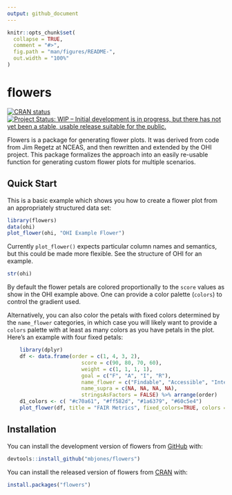 ```yaml
---
output: github_document
---
```


<!-- README.md is generated from README.Rmd. Please edit that file -->

```r
knitr::opts_chunk$set(
  collapse = TRUE,
  comment = "#>",
  fig.path = "man/figures/README-",
  out.width = "100%"
)
```

# flowers
<!-- badges: start -->
[![CRAN status](https://www.r-pkg.org/badges/version/flowers)](https://CRAN.R-project.org/package=flowers)
[![Project Status: WIP – Initial development is in progress, but there has not yet been a stable, usable release suitable for the public.](https://www.repostatus.org/badges/latest/wip.svg)](https://www.repostatus.org/#wip)
<!-- badges: end -->

Flowers is a package for generating flower plots.  It was derived from code
from Jim Regetz at NCEAS, and then rewritten and extended by the OHI project.
This package formalizes the approach into an easily re-usable function
for generating custom flower plots for multiple scenarios.

## Quick Start

This is a basic example which shows you how to create a flower plot from an 
appropriately structured data set:

```r
library(flowers)
data(ohi)
plot_flower(ohi, "OHI Example Flower")
```

Currently `plot_flower()` expects particular column names and semantics, but
this could be made more flexible.  See the structure of OHI for an example.

```r
str(ohi)
```

By default the flower petals are colored proportionally to the `score` values as 
show in the OHI example above.  One can provide a color palette (`colors`) to control
the gradient used.

Alternatively, you can also color the petals with fixed colors determined by the
`name_flower` categories, in which case you will likely want to provide a `colors`
palette with at least as many colors as you have petals in the plot. Here's an
example with four fixed petals:

```r
    library(dplyr)
    df <- data.frame(order = c(1, 4, 3, 2),
                        score = c(90, 80, 70, 60),
                        weight = c(1, 1, 1, 1),
                        goal = c("F", "A", "I", "R"),
                        name_flower = c("Findable", "Accessible", "Interoperable", "Reusable"),
                        name_supra = c(NA, NA, NA, NA),
                        stringsAsFactors = FALSE) %>% arrange(order)
    d1_colors <- c( "#c70a61", "#ff582d", "#1a6379", "#60c5e4")
    plot_flower(df, title = "FAIR Metrics", fixed_colors=TRUE, colors = d1_colors)
```

## Installation

You can install the development version of flowers from [GitHub](https://github.com/mbjones/flowers) with:

``` r
devtools::install_github("mbjones/flowers")
```

You can install the released version of flowers from [CRAN](https://CRAN.R-project.org) with:

``` r
install.packages("flowers")
```

